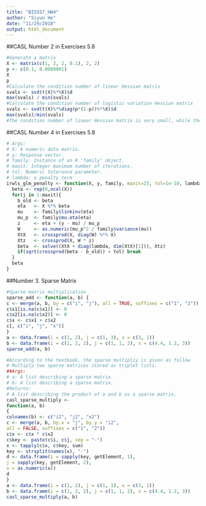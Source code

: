 ```yaml
---
title: "BIS557_HW4"
author: "Siyun He"
date: "11/29/2018"
output: html_document
---
```

##CASL Number 2 in Exercises 5.8
```r
#Generate a matrix
X <- matrix(c(1, 2, 2, 0.1), 2, 2)
p <- c(0.1, 0.0000001)
X
p
#Calculate the condition number of linear Hessian matrix
svals <- svd(t(X)%*%X)$d
max(svals) / min(svals)
#Calculate the condition number of logistic variation Hessian matrix
svals <- svd(t(X)%*%diag(p*(1-p))%*%X)$d
max(svals)/min(svals)
#The condition number of linear Hessian matrix is very small, while the condition number of logistic variation Hessian matrix is very large. Thus, linear Hessian is well-conditioned, while logistic variation Hessian is ill-conditioned.
```

##CASL Number 4 in Exercises 5.8
```r
# Args:
# X: A numeric data matrix.
# y: Response vector.
# family: Instance of an R ‘family‘ object.
# maxit: Integer maximum number of iterations.
# tol: Numeric tolerance parameter.
# lambda: a penalty term
irwls_glm_penalty <- function(X, y, family, maxit=25, tol=1e-10, lambda){
  beta <- rep(0,ncol(X))
  for(j in 1:maxit){
    b_old <- beta
    eta   <- X %*% beta
    mu    <- family$linkinv(eta)
    mu_p  <- family$mu.eta(eta)
    z     <- eta + (y - mu) / mu_p
    W     <- as.numeric(mu_p^2 / family$variance(mu))
    XtX   <- crossprod(X, diag(W) %*% X)
    Xtz   <- crossprod(X, W * z)
    beta  <- solve((XtX + diag(lambda, dim(XtX)[1])), Xtz)
    if(sqrt(crossprod(beta - b_old)) < tol) break
  }
  beta
}
```
##Number 3. Sparse Matrix
```r
#Sparse matrix multiplication
sparse_add <- function(a, b) {
c <- merge(a, b, by = c("i", "j"), all = TRUE, suffixes = c("1", "2"))
c$x1[is.na(c$x1)] <- 0
c$x2[is.na(c$x2)] <- 0
c$x <- c$x1 + c$x2
c[, c("i", "j", "x")]
}
a <- data.frame(i = c(1, 2), j = c(1, 1), x = c(3, 1))
b <- data.frame(i = c(1, 2, 2), j = c(1, 1, 2), x = c(4.4, 1.2, 3))
sparse_add(a, b)
```
```r
#According to the textbook, the sparse multipliy is given as follow
# Multiply two sparse matrices stored as triplet lists.
##Args:
# a: A list describing a sparse matrix.
# b: A list describing a sparse matrix.
#Returns:
# A list describing the product of a and b as a sparse matrix.
casl_sparse_multiply <-
function(a, b)
{
colnames(b) <- c("i2", "j2", "x2")
c <- merge(a, b, by.x = "j", by.y = "i2",
all = FALSE, suffixes = c("1", "2"))
c$x <- c$x * c$x2
c$key <- paste(c$i, c$j, sep = "-")
x <- tapply(c$x, c$key, sum)
key <- strsplit(names(x), "-")
d <- data.frame(i = sapply(key, getElement, 1),
j = sapply(key, getElement, 2),
x = as.numeric(x))
d
}
a <- data.frame(i = c(1, 2), j = c(1, 1), x = c(3, 1))
b <- data.frame(i = c(1, 2, 2), j = c(1, 1, 2), x = c(4.4, 1.2, 3))
casl_sparse_multiply(a, b)
```
